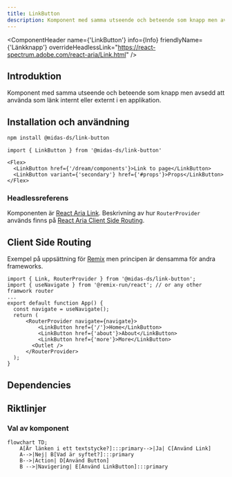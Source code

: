 ```yaml
---
title: LinkButton
description: Komponent med samma utseende och beteende som knapp men avsedd att använda som länk internt eller externt i en applikation.
---
```



<ComponentHeader name={'LinkButton'} info={Info} friendlyName={'Länkknapp'} overrideHeadlessLink="https://react-spectrum.adobe.com/react-aria/Link.html" />

## Introduktion

Komponent med samma utseende och beteende som knapp men avsedd att använda som länk internt eller externt i en applikation.

## Installation och användning

```bash npm2yarn
npm install @midas-ds/link-button
```

```tsx
import { LinkButton } from '@midas-ds/link-button'
```

```tsx live
<Flex>
  <LinkButton href={'/dream/components'}>Link to page</LinkButton>
  <LinkButton variant={'secondary'} href={'#props'}>Props</LinkButton>
</Flex>
```

### Headlessreferens

Komponenten är [React Aria Link](https://react-spectrum.adobe.com/react-aria/Link.html). Beskrivning av hur `RouterProvider`
används finns på [React Aria Client Side Routing](https://react-spectrum.adobe.com/react-aria/routing.html).

## Client Side Routing

Exempel på uppsättning för [Remix](https://remix.run/docs/en/main) men principen är densamma för andra frameworks.

```tsx
import { Link, RouterProvider } from '@midas-ds/link-button';
import { useNavigate } from '@remix-run/react'; // or any other framwork router
...
export default function App() {
  const navigate = useNavigate();
  return (
      <RouterProvider navigate={navigate}>
          <LinkButton href={'/'}>Home</LinkButton>
          <LinkButton href={'about'}>About</LinkButton>
          <LinkButton href={'more'}>More</LinkButton>
        <Outlet />
      </RouterProvider>
  );
}
```

## Dependencies

<ComponentFooter info={Info}/>

## Riktlinjer

### Val av komponent

```mermaid
flowchart TD;
    A[Är länken i ett textstycke?]:::primary-->|Ja| C[Använd Link]
    A-->|Nej| B[Vad är syftet?]:::primary
    B-->|Action| D[Använd Button]
    B -->|Navigering| E[Använd LinkButton]:::primary
```